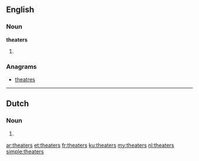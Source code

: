 ==English==

===Noun===
'''theaters'''
# {{plural of|theater}}

===Anagrams===
* [[theatres#English|theatres]]

----

==Dutch==

===Noun===
{{head|nl}}
# {{nl-noun-form|pl=1|theater}}

[[ar:theaters]]
[[et:theaters]]
[[fr:theaters]]
[[ku:theaters]]
[[my:theaters]]
[[nl:theaters]]
[[simple:theaters]]